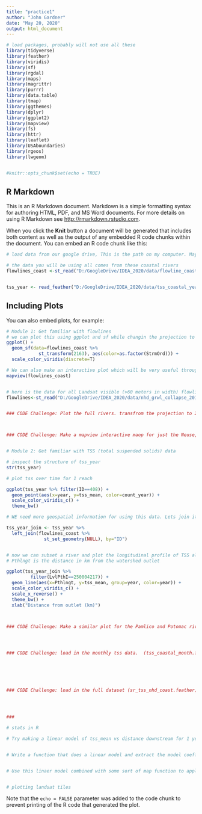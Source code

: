 ```yaml
---
title: "practice1"
author: "John Gardner"
date: "May 20, 2020"
output: html_document
---
```


```r
# load packages, probably will not use all these
library(tidyverse)
library(feather)
library(viridis)
library(sf)
library(rgdal)
library(maps)
library(magrittr)
library(purrr)
library(data.table)
library(tmap)
library(ggthemes)
library(dplyr)
library(ggplot2)
library(mapview)
library(fs)
library(httr)
library(leaflet)
library(USAboundaries)
library(rgeos)
library(lwgeom)


#knitr::opts_chunk$set(echo = TRUE)
```

## R Markdown

This is an R Markdown document. Markdown is a simple formatting syntax for authoring HTML, PDF, and MS Word documents. For more details on using R Markdown see <http://rmarkdown.rstudio.com>.

When you click the **Knit** button a document will be generated that includes both content as well as the output of any embedded R code chunks within the document. You can embed an R code chunk like this:

```r

# load data from our google drive, This is the path on my computer. Maybe different wherever you store the data. I recommend using google drive desktop and syncing our IDEA_2020 with your computer

# the data you will be using all comes from these coastal rivers
flowlines_coast <-st_read("D:/GoogleDrive/IDEA_2020/data/flowline_coastal.gpkg")


tss_year <- read_feather("D:/GoogleDrive/IDEA_2020/data/tss_coastal_year.feather")


```

## Including Plots

You can also embed plots, for example:
```r

# Module 1: Get familiar with flowlines
# we can plot this using ggplot and sf while changin the projection to make it look better to 2163
ggplot() +
  geom_sf(data=flowlines_coast %>%
            st_transform(2163), aes(color=as.factor(StrmOrd))) +
  scale_color_viridis(discrete=T)

# We can also make an interactive plot which will be very useful throughout this summer to reference what is going on in a river when looking at the TSS data. If this is a big spatial file, sometimes it takes a few minutes and will pop up in your web browser instead of in R studio
mapview(flowlines_coast)


# here is the data for all Landsat visible (>60 meters in width) flowlines that we have TSS and remote sensing data from
flowlines<-st_read("D:/GoogleDrive/IDEA_2020/data/nhd_grwl_collapse_20191002.shp")


### CODE Challenge: Plot the full rivers. transfrom the projection to 2163. and color code the rivers by their mean discharge (QE_MA) using the viridis color pallette 



### CODE Challenge: Make a mapview interactive maop for just the Neuse, Pamlico, and Potomac rivers (Hint: names are GNIS_NA, but use the LvlPthI column to subset whole rivers)



```




```r
# Module 2: Get familiar with TSS (total suspended solids) data

# inspect the structure of tss_year
str(tss_year)

# plot tss over time for 1 reach

ggplot(tss_year %>% filter(ID==408)) +
  geom_point(aes(x=year, y=tss_mean, color=count_year)) +
  scale_color_viridis_c() +
  theme_bw()

# WE need more geospatial information for using this data. Lets join it to the flowlines. but drop the actual geometry information for now.

tss_year_join <- tss_year %>%
  left_join(flowlines_coast %>%
              st_set_geometry(NULL), by="ID")


# now we can subset a river and plot the longitudinal profile of TSS along distance downstream. Here for The Neuse river in NC. This will be the basis of many of yoru analysis, what is the shape of these profiles.
# Pthlngt is the distance in km from the watershed outlet

ggplot(tss_year_join %>% 
         filter(LvlPthI==250004217)) +
  geom_line(aes(x=Pthlngt, y=tss_mean, group=year, color=year)) +
  scale_color_viridis_c() +
  scale_x_reverse() +
  theme_bw() +
  xlab("Distance from outlet (km)")



### CODE Challenge: Make a similar plot for the Pamlico and Potomac rivers. try using facet_wrap to plot both at once




### CODE Challenge: load in the monthly tss data.  (tss_coastal_month.feather). join to flowlines and make a plot of tss vs distance downstream for the Neuse, Pamlico and Potomac rivers colored by month






### CODE Challenge: load in the full dataset (sr_tss_nhd_coast.feather). This already has flowlines joined.  plot of tss vs distance downstream for the Neuse, Pamlico and Potomac rivers with each line representing a separate date (or individual Landsat path). Some rivers may have multiple landsat scenes that cover this stretch of river.




### 

```



```r

# stats in R

# Try making a linear model of tss_mean vs distance downstream for 1 year (say 2016) for the Neuse river


# Write a function that does a linear model and extract the model coefficients, pvalue, and R2


# Use this linaer model combined with some sort of map function to apply to model to all years on the Neuse River



```


```r


# plotting landsat tiles

```



Note that the `echo = FALSE` parameter was added to the code chunk to prevent printing of the R code that generated the plot.
